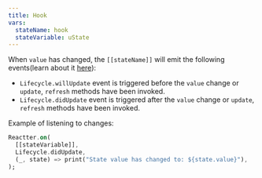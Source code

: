 ```yaml
---
title: Hook
vars:
  stateName: hook
  stateVariable: uState
---
```


When `value` has changed, the <HT>`[[stateName]]`</HT> will emit the following events(learn about it [here](/reactter/core_concepts/lifecycle/)):

- <HE>`Lifecycle.willUpdate`</HE> event is triggered before the `value` change or <HM>`update`</HM>, <HM>`refresh`</HM> methods have been invoked.
- <HE>`Lifecycle.didUpdate`</HE> event is triggered after the `value` change or <HM>`update`</HM>, <HM>`refresh`</HM>  methods have been invoked.

Example of listening to changes:

```dart "Reactter.on" "Lifecycle.didUpdate" 
Reactter.on(
  [[stateVariable]],
  Lifecycle.didUpdate,
  (_, state) => print("State value has changed to: ${state.value}"),
);
```
